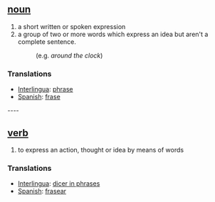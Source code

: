 == [[noun]] ==
# a short written or spoken expression
# a group of two or more words which express an idea but aren't a complete sentence.
#:(e.g. ''around the clock'')
=== Translations ===
*[[Interlingua]]: [[phrase]]
*[[Spanish]]: [[frase]]

---- 
== [[verb]] ==
# to express an action, thought or idea by means of words

=== Translations ===
*[[Interlingua]]: [[dicer in phrases]]
*[[Spanish]]: [[frasear]]